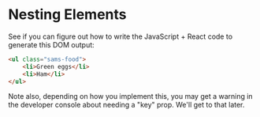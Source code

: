 # Nesting Elements

See if you can figure out how to write the JavaScript + React code to generate
this DOM output:

```html
<ul class="sams-food">
	<li>Green eggs</li>
	<li>Ham</li>
</ul>
```

Note also, depending on how you implement this, you may get a warning in the
developer console about needing a "key" prop. We'll get to that later.
